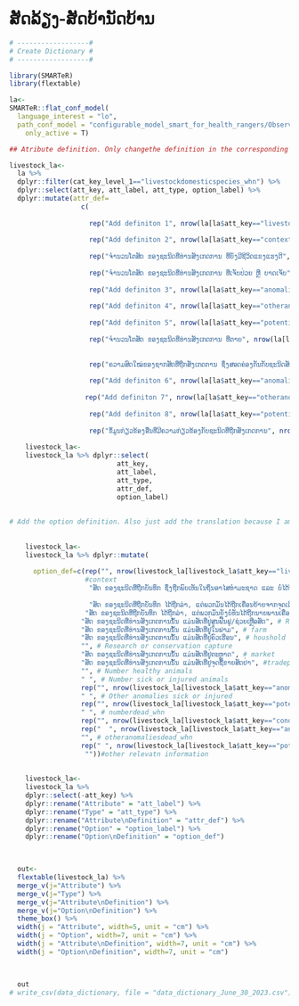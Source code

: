 # ສັດລ້ຽງ-ສັດບ້ານັດບ້ານ {.unnumbered}

```r

# ------------------#
# Create Dictionary #
# ------------------#

library(SMARTeR)
library(flextable)

la<-
SMARTeR::flat_conf_model(
  language_interest = "lo",
  path_conf_model = "configurable_model_smart_for_health_rangers/Observations_Specimens_Final_conf_model_smart_for_health_rangers.xml",
    only_active = T)

## Atribute definition. Only changethe definition in the corresponding language because I am using the keys to subset the specific componenets.

livestock_la<-  
  la %>% 
  dplyr::filter(cat_key_level_1=="livestockdomesticspecies_whn") %>% 
  dplyr::select(att_key, att_label, att_type, option_label) %>% 
  dplyr::mutate(attr_def=
                  c(
                    
                    rep("Add definiton 1", nrow(la[la$att_key=="livestockdomesticspecies_whn" & la$cat_key_level_1=="livestockdomesticspecies_whn",])),
                    
                    rep("Add definiton 2", nrow(la[la$att_key=="context_whn" & la$cat_key_level_1=="livestockdomesticspecies_whn",])),
                    
                    rep("ຈໍານວນໂຕສັດ ຂອງຊະນິດທີ່ທ່ານສັງເກດການ ທີ່ຍັງມີຊີວິດແຂງແຮງດີ", nrow(la[la$att_key=="numberhealthy_whn" & la$cat_key_level_1=="livestockdomesticspecies_whn",])),
                    
                    rep("ຈໍານວນໂຕສັດ ຂອງຊະນິດທີ່ທ່ານສັງເກດການ ທີ່ເຈັບປ່ວຍ ຫຼື ບາດເຈັບ", nrow(la[la$att_key=="numbersickorinjured_whn" & la$cat_key_level_1=="livestockdomesticspecies_whn",])),
                    
                    rep("Add definiton 3", nrow(la[la$att_key=="anomaliesinsickorinjuredanimals_whn" & la$cat_key_level_1=="livestockdomesticspecies_whn",])),
                    
                    rep("Add definiton 4", nrow(la[la$att_key=="otheranomaliessickorinjured_whn" & la$cat_key_level_1=="livestockdomesticspecies_whn",])),
                    
                    rep("Add definiton 5", nrow(la[la$att_key=="potentialcausediseaseorinjury_whn" & la$cat_key_level_1=="livestockdomesticspecies_whn",])),
                    
                    rep("ຈໍານວນໂຕສັດ ຂອງຊະນິດທີ່ທ່ານສັງເກດການ ທີ່ຕາຍ", nrow(la[la$att_key=="numberdead_whn" & la$cat_key_level_1=="livestockdomesticspecies_whn",])),
                    
                    
                    rep("ຄວາມສົດໃໝ່ຂອງຊາກສັດທີ່ຖືກສັງເກດການ ຊຶ່ງສອດຄ່ອງກັນກັບຊະນິດສັດທີ່ໄດ້ຖືກບັນທຶກ. ສາມາດເລືອກໄດ້ຫຼາຍກວ່າໜຶ່ງໂຕເລືອກ. ໃຫ້ເລືອກເອົາ 'ບໍ່ມີສັດຕາຍ' ຖ້າຊະນິດສັດທີ່ສັງເກດການນັ້ນບໍ່ແມ່ນສັດຕາຍ", nrow(la[la$att_key=="conditiondeadanimals_whn" & la$cat_key_level_1=="livestockdomesticspecies_whn",])),
                    
                    rep("Add definiton 6", nrow(la[la$att_key=="anomaliesindeadanimals_whn" & la$cat_key_level_1=="livestockdomesticspecies_whn",])),
                    
                   rep("Add definiton 7", nrow(la[la$att_key=="otheranomaliesdead_whn" & la$cat_key_level_1=="livestockdomesticspecies_whn",])),
                    
                    rep("Add definiton 8", nrow(la[la$att_key=="potentialcausedeath_whn" & la$cat_key_level_1=="livestockdomesticspecies_whn",])),
                    
                    rep("ຂໍ້ມູນກ່ຽວຂ້ອງອື່ນທີ່ມີຄວາມກ່ຽວຂ້ອງກັບຊະນິດທີ່ຖືກສັງເກດການ", nrow(la[la$att_key=="otherrelevantinformation_whn" & la$cat_key_level_1=="livestockdomesticspecies_whn",])))) 
  
    livestock_la<-
    livestock_la %>% dplyr::select(
                           att_key,
                           att_label,
                           att_type,
                           attr_def, 
                           option_label)
    
    
# Add the option definition. Also just add the translation because I am using the keys to get to specific components.    
    
    
    livestock_la<-
    livestock_la %>% dplyr::mutate(
      
      option_def=c(rep("", nrow(livestock_la[livestock_la$att_key=="livestockdomesticspecies_whn",])),  # Species
                   #context
                    "ສັດ ຂອງຊະນິດທີ່ຖືກບັນທຶກ ຊຶ່ງຖືກພົບເຫັນໃນຖິ່ນອາໄສທໍາມະຊາດ ແລະ ບໍ່ໄດ້ຖືກລ່າ ຫຼື ຖືກຈັບ. ສັດເຫຼົ້ານີ້ ອາດຖືກຈັບມາ ເພື່ອຈຸດປະສົງການເຝົ້າລະວັງ", # free-ranging
                 
                    "ສັດ ຂອງຊະນິດທີ່ຖືກບັນທຶກ ໄດ້ຖືກລ່າ, ແຕ່ພວກມັນໄດ້ຖືກເຄື່ອນຍ້າຍຈາກຈຸດເດີມບ່ອນທີ່ມັນຖືກລ່າ. ຕົວຢ່າງ, ສັດທີ່ຖືກນາຍພານຈັບໃສ່ຄອກໄວ້ຢູ່ເຂດປ່າສະຫງວນ", #Hunted and Displaced             
                   "ສັດ ຂອງຊະນິດທີ່ຖືກບັນທຶກ ໄດ້ຖືກລ່າ, ແຕ່ພວກມັນຍັງບໍ່ທັນໄດ້ຖືກນາຍພານເຄື່ອນຍ້າຍຈາກຈຸດເດີມບ່ອນທີ່ສັດຖືກລ່າ. ຕົວຢ່າງ, ສັດທີ່ ຍັງຕິດຢູ່ກັບດັກ ທີ່ນາຍພານໃສ່ໄວ້", #Hunted and not Displaced  
                  "ສັດ ຂອງຊະນິດທີ່ທ່ານສັງເກດການນັ້ນ ແມ່ນສັດທີ່ຢູ່ສູນຟື້ນຟູ/ຊ່ວຍເຫຼືອສັດ", # Rescue/Rehabilitation Center
                  "ສັດ ຂອງຊະນິດທີ່ທ່ານສັງເກດການນັ້ນ ແມ່ນສັດທີ່ຢູ່ໃນຟາມ", # farm
                  "ສັດ ຂອງຊະນິດທີ່ທ່ານສັງເກດການນັ້ນ ແມ່ນສັດທີ່ຢູ່ຄົວເຮືອນ", # houshold
                  "", # Research or conservation capture
                  "ສັດ ຂອງຊະນິດທີ່ທ່ານສັງເກດການນັ້ນ ແມ່ນສັດທີ່ຢູ່ຕະຫຼາດ", # market
                  "ສັດ ຂອງຊະນິດທີ່ທ່ານສັງເກດການນັ້ນ ແມ່ນສັດທີ່ຢູ່ຈຸດຊື້ຂາຍສັດປ່າ", #tradepost
                  "", # Number healthy animals
                  " ", # Number sick or injured animals
                  rep("", nrow(livestock_la[livestock_la$att_key=="anomaliesinsickorinjuredanimals_whn",])), #Anomalies in Sick or Injured Animals
                  " ", # Other anomalies sick or injured     
                  rep("", nrow(livestock_la[livestock_la$att_key=="potentialcausediseaseorinjury_whn",])),    
                  " ", # numberdead_whn     
                  rep("", nrow(livestock_la[livestock_la$att_key=="conditiondeadanimals_whn",])), # conditiondeadanimals_whn     
                  rep("  ", nrow(livestock_la[livestock_la$att_key=="anomaliesindeadanimals_whn",])), #Anomalies in Dead Animals
                  "", # otheranomaliesdead_whn     
                  rep(" ", nrow(livestock_la[livestock_la$att_key=="potentialcausedeath_whn",])), # potentialcausedeath_whn
                   ""))#other relevatn information
                  
                  
    livestock_la<-
    livestock_la %>% 
    dplyr::select(-att_key) %>% 
    dplyr::rename("Attribute" = "att_label") %>% 
    dplyr::rename("Type" = "att_type") %>% 
    dplyr::rename("Attribute\nDefinition" = "attr_def") %>% 
    dplyr::rename("Option" = "option_label") %>% 
    dplyr::rename("Option\nDefinition" = "option_def") 


  
  out<-  
  flextable(livestock_la) %>% 
  merge_v(j="Attribute") %>% 
  merge_v(j="Type") %>% 
  merge_v(j="Attribute\nDefinition") %>% 
  merge_v(j="Option\nDefinition") %>%
  theme_box() %>% 
  width(j = "Attribute", width=5, unit = "cm") %>% 
  width(j = "Option", width=7, unit = "cm") %>% 
  width(j = "Attribute\nDefinition", width=7, unit = "cm") %>% 
  width(j = "Option\nDefinition", width=7, unit = "cm")

  

  out
# write_csv(data_dictionary, file = "data_dictionary_June_30_2023.csv")

```


